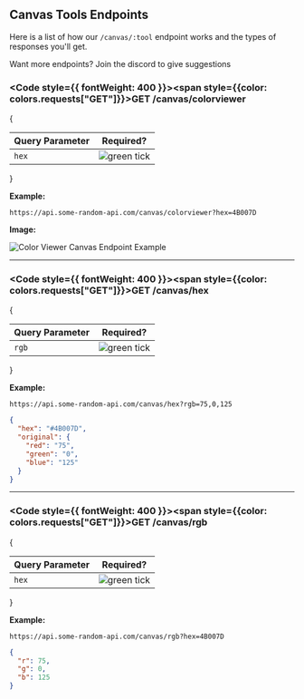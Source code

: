 
## Canvas Tools Endpoints
Here is a list of how our `/canvas/:tool` endpoint works and the types of responses you'll get.

<Callout type="info">Want more endpoints? Join the discord to give suggestions</Callout>

### <Code style={{ fontWeight: 400 }}><span style={{color: colors.requests["GET"]}}>GET</span> /canvas/colorviewer</Code>

{
<table className="queryParamTable">
  <thead>
    <tr>
      <th>Query Parameter</th>
      <th>Required?</th>
    </tr>
  </thead>
  <tbody>
      <tr>
      <td><Code>hex</Code></td>
      <td>
        <Image loading="lazy" style={{ margin: 'auto' }} src={greenTickIcon} alt="green tick" width={16} height={16} quality="100" />
      </td>
    </tr>
  </tbody>
</table>
}

**Example:**
```url filename="URL"
https://api.some-random-api.com/canvas/colorviewer?hex=4B007D
```
**Image:**

<Image loading="lazy" src="/images/canvas/tools/colorviewer.png" alt="Color Viewer Canvas Endpoint Example" width={256} height={256} quality="100" />

---

### <Code style={{ fontWeight: 400 }}><span style={{color: colors.requests["GET"]}}>GET</span> /canvas/hex</Code>

{
<table className="queryParamTable">
  <thead>
    <tr>
      <th>Query Parameter</th>
      <th>Required?</th>
    </tr>
  </thead>
  <tbody>
      <tr>
      <td><Code>rgb</Code></td>
      <td>
        <Image loading="lazy" style={{ margin: 'auto' }} src={greenTickIcon} alt="green tick" width={16} height={16} quality="100" />
      </td>
    </tr>
  </tbody>
</table>
}

**Example:**
```url filename="URL"
https://api.some-random-api.com/canvas/hex?rgb=75,0,125
```

```json filename="Response"
{
  "hex": "#4B007D",
  "original": {
    "red": "75",
    "green": "0",
    "blue": "125"
  }
}
```

---

### <Code style={{ fontWeight: 400 }}><span style={{color: colors.requests["GET"]}}>GET</span> /canvas/rgb</Code>

{
<table className="queryParamTable">
  <thead>
    <tr>
      <th>Query Parameter</th>
      <th>Required?</th>
    </tr>
  </thead>
  <tbody>
      <tr>
      <td><Code>hex</Code></td>
      <td>
        <Image loading="lazy" style={{ margin: 'auto' }} src={greenTickIcon} alt="green tick" width={16} height={16} quality="100" />
      </td>
    </tr>
  </tbody>
</table>
}

**Example:**
```url filename="URL"
https://api.some-random-api.com/canvas/rgb?hex=4B007D
```

```json filename="Response"
{
  "r": 75,
  "g": 0,
  "b": 125
}
```